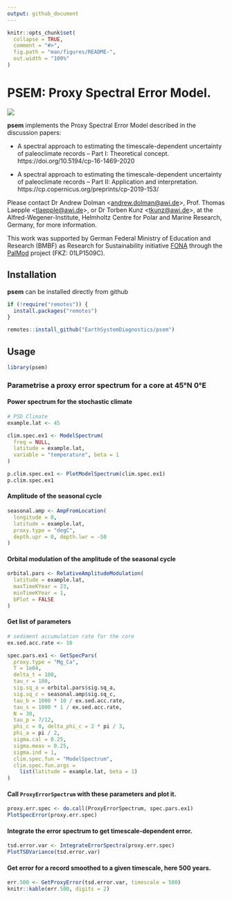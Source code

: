 ```yaml
---
output: github_document
---
```


<!-- README.md is generated from README.Rmd. Please edit that file -->

```r
knitr::opts_chunk$set(
  collapse = TRUE,
  comment = "#>",
  fig.path = "man/figures/README-",
  out.width = "100%"
)
```

# PSEM: Proxy Spectral Error Model.


![](man/figures/PalMod_Logo_RGB.png)

**psem** implements the Proxy Spectral Error Model described in the discussion papers:

* A spectral approach to estimating the timescale-dependent uncertainty of paleoclimate records – Part I: Theoretical concept.
https://doi.org/10.5194/cp-16-1469-2020

* A spectral approach to estimating the timescale-dependent uncertainty of paleoclimate records – Part II: Application and interpretation.
https://cp.copernicus.org/preprints/cp-2019-153/


Please contact Dr Andrew Dolman <<andrew.dolman@awi.de>>, Prof. Thomas Laepple <<tlaepple@awi.de>>, or Dr Torben Kunz <<tkunz@awi.de>>, at the Alfred-Wegener-Institute, Helmholtz Centre for Polar and Marine Research, Germany, for more information.


This work was supported by German Federal Ministry of Education and Research (BMBF) as Research for Sustainability initiative [FONA](https://www.fona.de/) through the [PalMod](https://www.palmod.de/) project (FKZ: 01LP1509C). 



## Installation 

**psem** can be installed directly from github

```r
if (!require("remotes")) {
  install.packages("remotes")
}

remotes::install_github("EarthSystemDiagnostics/psem")
```


## Usage

```r
library(psem)
```


### Parametrise a proxy error spectrum for a core at 45°N 0°E


#### Power spectrum for the stochastic climate

```r
# PSD Climate
example.lat <- 45

clim.spec.ex1 <- ModelSpectrum(
  freq = NULL,
  latitude = example.lat,
  variable = "temperature", beta = 1
)

p.clim.spec.ex1 <- PlotModelSpectrum(clim.spec.ex1)
p.clim.spec.ex1
```


#### Amplitude of the seasonal cycle

```r
seasonal.amp <- AmpFromLocation(
  longitude = 0,
  latitude = example.lat,
  proxy.type = "degC",
  depth.upr = 0, depth.lwr = -50
)
```

#### Orbital modulation of the amplitude of the seasonal cycle
```r
orbital.pars <- RelativeAmplitudeModulation(
  latitude = example.lat,
  maxTimeKYear = 23,
  minTimeKYear = 1,
  bPlot = FALSE
)
```

#### Get list of parameters

```r
# sediment accumulation rate for the core
ex.sed.acc.rate <- 10

spec.pars.ex1 <- GetSpecPars(
  proxy.type = "Mg_Ca",
  T = 1e04,
  delta_t = 100,
  tau_r = 100,
  sig.sq_a = orbital.pars$sig.sq_a,
  sig.sq_c = seasonal.amp$sig.sq_c,
  tau_b = 1000 * 10 / ex.sed.acc.rate,
  tau_s = 1000 * 1 / ex.sed.acc.rate,
  N = 30,
  tau_p = 7/12,
  phi_c = 0, delta_phi_c = 2 * pi / 3,
  phi_a = pi / 2,
  sigma.cal = 0.25,
  sigma.meas = 0.25,
  sigma.ind = 1,
  clim.spec.fun = "ModelSpectrum",
  clim.spec.fun.args =
    list(latitude = example.lat, beta = 1)
)


```

#### Call `ProxyErrorSpectrum` with these parameters and plot it.

```r
proxy.err.spec <- do.call(ProxyErrorSpectrum, spec.pars.ex1)
PlotSpecError(proxy.err.spec)
```

#### Integrate the error spectrum to get timescale-dependent error.

```r
tsd.error.var <- IntegrateErrorSpectra(proxy.err.spec)
PlotTSDVariance(tsd.error.var)
```

#### Get error for a record smoothed to a given timescale, here 500 years.

```r
err.500 <- GetProxyError(tsd.error.var, timescale = 500)
knitr::kable(err.500, digits = 2)
```


